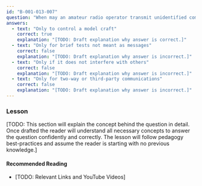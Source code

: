 ```yaml
---
id: "B-001-013-007"
question: "When may an amateur radio operator transmit unidentified communications?"
answers:
  - text: "Only to control a model craft"
    correct: true
    explanation: "[TODO: Draft explanation why answer is correct.]"
  - text: "Only for brief tests not meant as messages"
    correct: false
    explanation: "[TODO: Draft explanation why answer is incorrect.]"
  - text: "Only if it does not interfere with others"
    correct: false
    explanation: "[TODO: Draft explanation why answer is incorrect.]"
  - text: "Only for two-way or third-party communications"
    correct: false
    explanation: "[TODO: Draft explanation why answer is incorrect.]"
---
```


### Lesson

[TODO: This section will explain the concept behind the question in detail. Once drafted the reader will understand all necessary concepts to answer the question confidently and correctly. The lesson will follow pedagogy best-practices and assume the reader is starting with no previous knowledge.]

#### Recommended Reading

- [TODO: Relevant Links and YouTube Videos]
